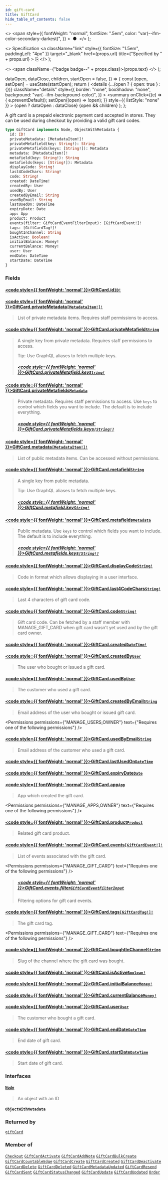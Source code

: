 ```yaml
---
id: gift-card
title: GiftCard
hide_table_of_contents: false
---
```


  <>
    <span
      style={{
        fontWeight: "normal",
        fontSize: ".5em",
        color: "var(--ifm-color-secondary-darkest)",
      }}
    >
      &nbsp;●&nbsp;
    </span>
  </>
);

  <>
    Specification
    <a
      className="link"
      style={{ fontSize: "1.5em", paddingLeft: "4px" }}
      target="\_blank"
      href={props.url}
      title={"Specified by " + props.url}
    >
      ⎘
    </a>
  </>
);

  <>
    <span className={"badge badge--" + props.class}>{props.text}</span>
  </>
);


  dataOpen,
  dataClose,
  children,
  startOpen = false,
}) => {
  const [open, setOpen] = useState(startOpen);
  return (
    <details
      {...(open ? { open: true } : {})}
      className="details"
      style={{
        border: "none",
        boxShadow: "none",
        background: "var(--ifm-background-color)",
      }}
    >
      <summary
        onClick={(e) => {
          e.preventDefault();
          setOpen((open) => !open);
        }}
        style={{ listStyle: "none" }}
      >
        {open ? dataOpen : dataClose}
      </summary>
      {open && children}
    </details>
  );
};

A gift card is a prepaid electronic payment card accepted in stores. They can be used during checkout by providing a valid gift card codes.

```graphql
type GiftCard implements Node, ObjectWithMetadata {
  id: ID!
  privateMetadata: [MetadataItem!]!
  privateMetafield(key: String!): String
  privateMetafields(keys: [String!]): Metadata
  metadata: [MetadataItem!]!
  metafield(key: String!): String
  metafields(keys: [String!]): Metadata
  displayCode: String!
  last4CodeChars: String!
  code: String!
  created: DateTime!
  createdBy: User
  usedBy: User
  createdByEmail: String
  usedByEmail: String
  lastUsedOn: DateTime
  expiryDate: Date
  app: App
  product: Product
  events(filter: GiftCardEventFilterInput): [GiftCardEvent!]!
  tags: [GiftCardTag!]!
  boughtInChannel: String
  isActive: Boolean!
  initialBalance: Money!
  currentBalance: Money!
  user: User
  endDate: DateTime
  startDate: DateTime
}
```

### Fields

#### [<code style={{ fontWeight: 'normal' }}>GiftCard.<b>id</b></code>](#)<Bullet />[`ID!`](../../../api-reference/miscellaneous/scalars/id) <Badge class="secondary" text="non-null"/> <Badge class="secondary" text="scalar"/>

>

#### [<code style={{ fontWeight: 'normal' }}>GiftCard.<b>privateMetadata</b></code>](#)<Bullet />[`[MetadataItem!]!`](../../../api-reference/miscellaneous/objects/metadata-item) <Badge class="secondary" text="non-null"/> <Badge class="secondary" text="object"/>

> List of private metadata items. Requires staff permissions to access.

#### [<code style={{ fontWeight: 'normal' }}>GiftCard.<b>privateMetafield</b></code>](#)<Bullet />[`String`](../../../api-reference/miscellaneous/scalars/string) <Badge class="secondary" text="scalar"/>

> A single key from private metadata. Requires staff permissions to access.
>
> Tip: Use GraphQL aliases to fetch multiple keys.
>
> <Badge text="Added in Saleor 3.3" class="secondary margin-bottom--sm" />
>
> <FeaturePreview />
>
> ##### [<code style={{ fontWeight: 'normal' }}>GiftCard.privateMetafield.<b>key</b></code>](#)<Bullet />[`String!`](../../../api-reference/miscellaneous/scalars/string) <Badge class="secondary" text="non-null"/> <Badge class="secondary" text="scalar"/>

#### [<code style={{ fontWeight: 'normal' }}>GiftCard.<b>privateMetafields</b></code>](#)<Bullet />[`Metadata`](../../../api-reference/miscellaneous/scalars/metadata) <Badge class="secondary" text="scalar"/>

> Private metadata. Requires staff permissions to access. Use `keys` to control which fields you want to include. The default is to include everything.
>
> <Badge text="Added in Saleor 3.3" class="secondary margin-bottom--sm" />
>
> <FeaturePreview />
>
> ##### [<code style={{ fontWeight: 'normal' }}>GiftCard.privateMetafields.<b>keys</b></code>](#)<Bullet />[`[String!]`](../../../api-reference/miscellaneous/scalars/string) <Badge class="secondary" text="list"/> <Badge class="secondary" text="scalar"/>

#### [<code style={{ fontWeight: 'normal' }}>GiftCard.<b>metadata</b></code>](#)<Bullet />[`[MetadataItem!]!`](../../../api-reference/miscellaneous/objects/metadata-item) <Badge class="secondary" text="non-null"/> <Badge class="secondary" text="object"/>

> List of public metadata items. Can be accessed without permissions.

#### [<code style={{ fontWeight: 'normal' }}>GiftCard.<b>metafield</b></code>](#)<Bullet />[`String`](../../../api-reference/miscellaneous/scalars/string) <Badge class="secondary" text="scalar"/>

> A single key from public metadata.
>
> Tip: Use GraphQL aliases to fetch multiple keys.
>
> <Badge text="Added in Saleor 3.3" class="secondary margin-bottom--sm" />
>
> <FeaturePreview />
>
> ##### [<code style={{ fontWeight: 'normal' }}>GiftCard.metafield.<b>key</b></code>](#)<Bullet />[`String!`](../../../api-reference/miscellaneous/scalars/string) <Badge class="secondary" text="non-null"/> <Badge class="secondary" text="scalar"/>

#### [<code style={{ fontWeight: 'normal' }}>GiftCard.<b>metafields</b></code>](#)<Bullet />[`Metadata`](../../../api-reference/miscellaneous/scalars/metadata) <Badge class="secondary" text="scalar"/>

> Public metadata. Use `keys` to control which fields you want to include. The default is to include everything.
>
> <Badge text="Added in Saleor 3.3" class="secondary margin-bottom--sm" />
>
> <FeaturePreview />
>
> ##### [<code style={{ fontWeight: 'normal' }}>GiftCard.metafields.<b>keys</b></code>](#)<Bullet />[`[String!]`](../../../api-reference/miscellaneous/scalars/string) <Badge class="secondary" text="list"/> <Badge class="secondary" text="scalar"/>

#### [<code style={{ fontWeight: 'normal' }}>GiftCard.<b>displayCode</b></code>](#)<Bullet />[`String!`](../../../api-reference/miscellaneous/scalars/string) <Badge class="secondary" text="non-null"/> <Badge class="secondary" text="scalar"/>

> Code in format which allows displaying in a user interface.

#### [<code style={{ fontWeight: 'normal' }}>GiftCard.<b>last4CodeChars</b></code>](#)<Bullet />[`String!`](../../../api-reference/miscellaneous/scalars/string) <Badge class="secondary" text="non-null"/> <Badge class="secondary" text="scalar"/>

> Last 4 characters of gift card code.

#### [<code style={{ fontWeight: 'normal' }}>GiftCard.<b>code</b></code>](#)<Bullet />[`String!`](../../../api-reference/miscellaneous/scalars/string) <Badge class="secondary" text="non-null"/> <Badge class="secondary" text="scalar"/>

> Gift card code. Can be fetched by a staff member with MANAGE_GIFT_CARD when gift card wasn't yet used and by the gift card owner.

#### [<code style={{ fontWeight: 'normal' }}>GiftCard.<b>created</b></code>](#)<Bullet />[`DateTime!`](../../../api-reference/miscellaneous/scalars/date-time) <Badge class="secondary" text="non-null"/> <Badge class="secondary" text="scalar"/>

>

#### [<code style={{ fontWeight: 'normal' }}>GiftCard.<b>createdBy</b></code>](#)<Bullet />[`User`](../../../api-reference/users/objects/user) <Badge class="secondary" text="object"/>

> The user who bought or issued a gift card.
>
> <Badge text="Added in Saleor 3.1" class="secondary margin-bottom--sm" />

#### [<code style={{ fontWeight: 'normal' }}>GiftCard.<b>usedBy</b></code>](#)<Bullet />[`User`](../../../api-reference/users/objects/user) <Badge class="secondary" text="object"/>

> The customer who used a gift card.
>
> <Badge text="Added in Saleor 3.1" class="secondary margin-bottom--sm" />

#### [<code style={{ fontWeight: 'normal' }}>GiftCard.<b>createdByEmail</b></code>](#)<Bullet />[`String`](../../../api-reference/miscellaneous/scalars/string) <Badge class="secondary" text="scalar"/>

> Email address of the user who bought or issued gift card.
>
> <Badge text="Added in Saleor 3.1" class="secondary margin-bottom--sm" />

<Permissions
  permissions={"MANAGE_USERS,OWNER"}
  text={"Requires one of the following permissions"}
/>

#### [<code style={{ fontWeight: 'normal' }}>GiftCard.<b>usedByEmail</b></code>](#)<Bullet />[`String`](../../../api-reference/miscellaneous/scalars/string) <Badge class="secondary" text="scalar"/>

> Email address of the customer who used a gift card.
>
> <Badge text="Added in Saleor 3.1" class="secondary margin-bottom--sm" />

#### [<code style={{ fontWeight: 'normal' }}>GiftCard.<b>lastUsedOn</b></code>](#)<Bullet />[`DateTime`](../../../api-reference/miscellaneous/scalars/date-time) <Badge class="secondary" text="scalar"/>

>

#### [<code style={{ fontWeight: 'normal' }}>GiftCard.<b>expiryDate</b></code>](#)<Bullet />[`Date`](../../../api-reference/miscellaneous/scalars/date) <Badge class="secondary" text="scalar"/>

>

#### [<code style={{ fontWeight: 'normal' }}>GiftCard.<b>app</b></code>](#)<Bullet />[`App`](../../../api-reference/apps/objects/app) <Badge class="secondary" text="object"/>

> App which created the gift card.
>
> <Badge text="Added in Saleor 3.1" class="secondary margin-bottom--sm" />

<Permissions
  permissions={"MANAGE_APPS,OWNER"}
  text={"Requires one of the following permissions"}
/>

#### [<code style={{ fontWeight: 'normal' }}>GiftCard.<b>product</b></code>](#)<Bullet />[`Product`](../../../api-reference/products/objects/product) <Badge class="secondary" text="object"/>

> Related gift card product.
>
> <Badge text="Added in Saleor 3.1" class="secondary margin-bottom--sm" />

#### [<code style={{ fontWeight: 'normal' }}>GiftCard.<b>events</b></code>](#)<Bullet />[`[GiftCardEvent!]!`](../../../api-reference/gift-cards/objects/gift-card-event) <Badge class="secondary" text="non-null"/> <Badge class="secondary" text="object"/>

> List of events associated with the gift card.
>
> <Badge text="Added in Saleor 3.1" class="secondary margin-bottom--sm" />

<Permissions
  permissions={"MANAGE_GIFT_CARD"}
  text={"Requires one of the following permissions"}
/>

> ##### [<code style={{ fontWeight: 'normal' }}>GiftCard.events.<b>filter</b></code>](#)<Bullet />[`GiftCardEventFilterInput`](../../../api-reference/gift-cards/inputs/gift-card-event-filter-input) <Badge class="secondary" text="input"/>
>
> Filtering options for gift card events.

#### [<code style={{ fontWeight: 'normal' }}>GiftCard.<b>tags</b></code>](#)<Bullet />[`[GiftCardTag!]!`](../../../api-reference/gift-cards/objects/gift-card-tag) <Badge class="secondary" text="non-null"/> <Badge class="secondary" text="object"/>

> The gift card tag.
>
> <Badge text="Added in Saleor 3.1" class="secondary margin-bottom--sm" />

<Permissions
  permissions={"MANAGE_GIFT_CARD"}
  text={"Requires one of the following permissions"}
/>

#### [<code style={{ fontWeight: 'normal' }}>GiftCard.<b>boughtInChannel</b></code>](#)<Bullet />[`String`](../../../api-reference/miscellaneous/scalars/string) <Badge class="secondary" text="scalar"/>

> Slug of the channel where the gift card was bought.
>
> <Badge text="Added in Saleor 3.1" class="secondary margin-bottom--sm" />

#### [<code style={{ fontWeight: 'normal' }}>GiftCard.<b>isActive</b></code>](#)<Bullet />[`Boolean!`](../../../api-reference/miscellaneous/scalars/boolean) <Badge class="secondary" text="non-null"/> <Badge class="secondary" text="scalar"/>

>

#### [<code style={{ fontWeight: 'normal' }}>GiftCard.<b>initialBalance</b></code>](#)<Bullet />[`Money!`](../../../api-reference/miscellaneous/objects/money) <Badge class="secondary" text="non-null"/> <Badge class="secondary" text="object"/>

>

#### [<code style={{ fontWeight: 'normal' }}>GiftCard.<b>currentBalance</b></code>](#)<Bullet />[`Money!`](../../../api-reference/miscellaneous/objects/money) <Badge class="secondary" text="non-null"/> <Badge class="secondary" text="object"/>

>

#### [<code style={{ fontWeight: 'normal' }}>GiftCard.<b>user</b></code>](#)<Bullet />[`User`](../../../api-reference/users/objects/user) <Badge class="secondary" text="deprecated"/> <Badge class="secondary" text="object"/>

> <Badge
>   class="warning"
>   text="DEPRECATED: This field will be removed in Saleor 4.0. Use `createdBy` field instead."
> />
>
> The customer who bought a gift card.

#### [<code style={{ fontWeight: 'normal' }}>GiftCard.<b>endDate</b></code>](#)<Bullet />[`DateTime`](../../../api-reference/miscellaneous/scalars/date-time) <Badge class="secondary" text="deprecated"/> <Badge class="secondary" text="scalar"/>

> <Badge
>   class="warning"
>   text="DEPRECATED: This field will be removed in Saleor 4.0. Use `expiryDate` field instead."
> />
>
> End date of gift card.

#### [<code style={{ fontWeight: 'normal' }}>GiftCard.<b>startDate</b></code>](#)<Bullet />[`DateTime`](../../../api-reference/miscellaneous/scalars/date-time) <Badge class="secondary" text="deprecated"/> <Badge class="secondary" text="scalar"/>

> <Badge
>   class="warning"
>   text="DEPRECATED: This field will be removed in Saleor 4.0."
> />
>
> Start date of gift card.

### Interfaces

#### [`Node`](../../../api-reference/miscellaneous/interfaces/node) <Badge class="secondary" text="interface"/>

> An object with an ID

#### [`ObjectWithMetadata`](../../../api-reference/miscellaneous/interfaces/object-with-metadata) <Badge class="secondary" text="interface"/>

>

### Returned by

[`giftCard`](../../../api-reference/gift-cards/queries/gift-card) <Badge class="secondary" text="query"/>

### Member of

[`Checkout`](../../../api-reference/checkout/objects/checkout) <Badge class="secondary" text="object"/><Bullet />[`GiftCardActivate`](../../../api-reference/gift-cards/objects/gift-card-activate) <Badge class="secondary" text="object"/><Bullet />[`GiftCardAddNote`](../../../api-reference/gift-cards/objects/gift-card-add-note) <Badge class="secondary" text="object"/><Bullet />[`GiftCardBulkCreate`](../../../api-reference/gift-cards/objects/gift-card-bulk-create) <Badge class="secondary" text="object"/><Bullet />[`GiftCardCountableEdge`](../../../api-reference/gift-cards/objects/gift-card-countable-edge) <Badge class="secondary" text="object"/><Bullet />[`GiftCardCreate`](../../../api-reference/gift-cards/objects/gift-card-create) <Badge class="secondary" text="object"/><Bullet />[`GiftCardCreated`](../../../api-reference/gift-cards/objects/gift-card-created) <Badge class="secondary" text="object"/><Bullet />[`GiftCardDeactivate`](../../../api-reference/gift-cards/objects/gift-card-deactivate) <Badge class="secondary" text="object"/><Bullet />[`GiftCardDelete`](../../../api-reference/gift-cards/objects/gift-card-delete) <Badge class="secondary" text="object"/><Bullet />[`GiftCardDeleted`](../../../api-reference/gift-cards/objects/gift-card-deleted) <Badge class="secondary" text="object"/><Bullet />[`GiftCardMetadataUpdated`](../../../api-reference/gift-cards/objects/gift-card-metadata-updated) <Badge class="secondary" text="object"/><Bullet />[`GiftCardResend`](../../../api-reference/gift-cards/objects/gift-card-resend) <Badge class="secondary" text="object"/><Bullet />[`GiftCardSent`](../../../api-reference/gift-cards/objects/gift-card-sent) <Badge class="secondary" text="object"/><Bullet />[`GiftCardStatusChanged`](../../../api-reference/gift-cards/objects/gift-card-status-changed) <Badge class="secondary" text="object"/><Bullet />[`GiftCardUpdate`](../../../api-reference/gift-cards/objects/gift-card-update) <Badge class="secondary" text="object"/><Bullet />[`GiftCardUpdated`](../../../api-reference/gift-cards/objects/gift-card-updated) <Badge class="secondary" text="object"/><Bullet />[`Order`](../../../api-reference/orders/objects/order) <Badge class="secondary" text="object"/>


